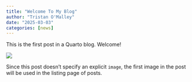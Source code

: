 ```yaml
---
title: "Welcome To My Blog"
author: "Tristan O'Malley"
date: "2025-03-03"
categories: [news]
---
```


This is the first post in a Quarto blog. Welcome!

![](https://encrypted-tbn0.gstatic.com/images?q=tbn:ANd9GcQ-s9aOENQqhR1UkpRSo_eFCnsE6tfTVT8lYQ&s)

Since this post doesn't specify an explicit `image`, the first image in the post will be used in the listing page of posts.


